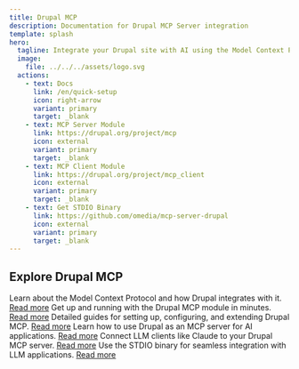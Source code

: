 ```yaml
---
title: Drupal MCP
description: Documentation for Drupal MCP Server integration
template: splash
hero:
  tagline: Integrate your Drupal site with AI using the Model Context Protocol
  image:
    file: ../../../assets/logo.svg
  actions:
    - text: Docs
      link: /en/quick-setup
      icon: right-arrow
      variant: primary
      target: _blank
    - text: MCP Server Module
      link: https://drupal.org/project/mcp
      icon: external
      variant: primary
      target: _blank
    - text: MCP Client Module
      link: https://drupal.org/project/mcp_client
      icon: external
      variant: primary
      target: _blank
    - text: Get STDIO Binary
      link: https://github.com/omedia/mcp-server-drupal
      icon: external
      variant: primary
      target: _blank
---
```



## Explore Drupal MCP

<CardGrid stagger>
  <Card title="Introduction" icon="information">
    Learn about the Model Context Protocol and how Drupal integrates with it.
    <a href="/en/introduction">Read more</a>
  </Card>
  <Card title="Quick Setup" icon="setting">
    Get up and running with the Drupal MCP module in minutes.
    <a href="/en/quick-setup">Read more</a>
  </Card>
  <Card title="Comprehensive Guides" icon="open-book">
    Detailed guides for setting up, configuring, and extending Drupal MCP.
    <a href="/en/guides">Read more</a>
  </Card>
  <Card title="Drupal MCP Server" icon="server">
    Learn how to use Drupal as an MCP server for AI applications.
    <a href="/en/drupal-mcp-server">Read more</a>
  </Card>
  <Card title="Drupal MCP Client" icon="discord">
    Connect LLM clients like Claude to your Drupal MCP server.
    <a href="/en/drupal-mcp-client">Read more</a>
  </Card>
  <Card title="STDIO Binary" icon="terminal">
    Use the STDIO binary for seamless integration with LLM applications.
    <a href="/en/stdio-binary">Read more</a>
  </Card>
</CardGrid>
